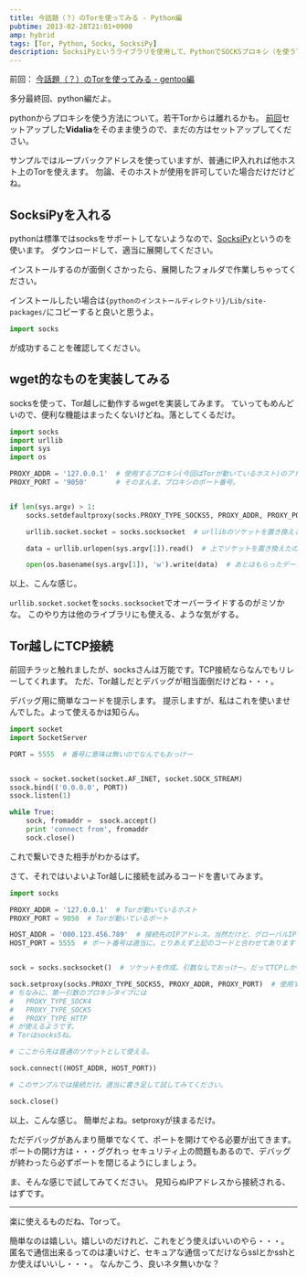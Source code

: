 ```yaml
---
title: 今話題（？）のTorを使ってみる - Python編
pubtime: 2013-02-28T21:01+0900
amp: hybrid
tags: [Tor, Python, Socks, SocksiPy]
description: SocksiPyというライブラリを使用して、PythonでSOCKSプロキシ（を使うTor）を経由して通信を行なう方法です。HTTP通信と、生のTCP通信の2通りの通信方法を試しています。
---
```


<aside>

前回： [今話題（？）のTorを使ってみる - gentoo編](/blog/2013/02/use-tor-gentoo)

</aside>

多分最終回、python編だよ。

pythonからプロキシを使う方法について。若干Torからは離れるかも。
[前回](/blog/2013/02/use-tor-gentoo)セットアップした**Vidalia**をそのまま使うので、まだの方はセットアップしてください。

サンプルではループバックアドレスを使っていますが、普通にIP入れれば他ホスト上のTorを使えます。
勿論、そのホストが使用を許可していた場合だけだけどね。

<section>

# SocksiPyを入れる
pythonは標準ではsocksをサポートしてないようなので、[SocksiPy](http://socksipy.sourceforge.net/)というのを使います。
ダウンロードして、適当に展開してください。

インストールするのが面倒くさかったら、展開したフォルダで作業しちゃってください。

インストールしたい場合は`{pythonのインストールディレクトリ}/Lib/site-packages/`にコピーすると良いと思うよ。

``` python
import socks
```
が成功することを確認してください。

</section>
<section>

# wget的なものを実装してみる
socksを使って、Tor越しに動作するwgetを実装してみます。
ていってもめんどいので、便利な機能はまったくないけどね。落としてくるだけ。

``` python
import socks
import urllib
import sys
import os

PROXY_ADDR = '127.0.0.1'  # 使用するプロキシ(今回はTorが動いているホスト)のアドレス。IPアドレスじゃなくてwww.example.comみたいな形式でもおっけー。
PROXY_PORT = '9050'       # そのまんま、プロキシのポート番号。


if len(sys.argv) > 1:
    socks.setdefaultproxy(socks.PROXY_TYPE_SOCKS5, PROXY_ADDR, PROXY_PORT)  # デフォルトのプロキシを設定する

    urllib.socket.socket = socks.socksocket  # urllibのソケットを置き換える。これでurllibがsocksを使ってくれるようになる

    data = urllib.urlopen(sys.argv[1]).read()  # 上でソケットを置き換えたので、あとは普通にurllibを使える

    open(os.basename(sys.argv[1]), 'w').write(data)  # あとはもらったデータを保存するだけ
```
以上、こんな感じ。

`urllib.socket.socket`を`socks.socksocket`でオーバーライドするのがミソかな。
このやり方は他のライブラリにも使える、ような気がする。

</section>
<section>

# Tor越しにTCP接続
前回チラッと触れましたが、socksさんは万能です。TCP接続ならなんでもリレーしてくれます。
ただ、Tor越しだとデバッグが相当面倒だけどね・・・。

デバッグ用に簡単なコードを提示します。
提示しますが、私はこれを使いませんでした。よって使えるかは知らん。
``` python
import socket
import SocketServer

PORT = 5555  # 番号に意味は無いのでなんでもおっけー


ssock = socket.socket(socket.AF_INET, socket.SOCK_STREAM)
ssock.bind(('0.0.0.0', PORT))
ssock.listen(1)

while True:
    sock, fromaddr =  ssock.accept()
    print 'connect from', fromaddr
    sock.close()
```
これで繋いできた相手がわかるはず。

さて、それではいよいよTor越しに接続を試みるコードを書いてみます。
``` python
import socks

PROXY_ADDR = '127.0.0.1'  # Torが動いているホスト
PROXY_PORT = 9050  # Torが動いているポート

HOST_ADDR = '000.123.456.789'  # 接続先のIPアドレス。当然だけど、グローバルIPを使用してください。Tor越しなので。
HOST_PORT = 5555  # ポート番号は適当に。とりあえず上記のコードと合わせてあります


sock = socks.socksocket()  # ソケットを作成。引数なしでおっけー。だってTCPしかないんだもの。

sock.setproxy(socks.PROXY_TYPE_SOCKS5, PROXY_ADDR, PROXY_PORT)  # 使用するプロキシを設定。wgetの時に使ったsetdefaultproxyと同じ設定をソケット別にしている、って感じ。
# ちなみに、第一引数のプロキシタイプには
#   PROXY_TYPE_SOCK4
#   PROXY_TYPE_SOCK5
#   PROXY_TYPE_HTTP
# が使えるようです。
# Torはsocks5ね。

# ここから先は普通のソケットとして使える。

sock.connect((HOST_ADDR, HOST_PORT))

# このサンプルでは接続だけ。適当に書き足して試してみてください。

sock.close()
```
以上、こんな感じ。
簡単だよね。setproxyが挟まるだけ。

ただデバッグがあんまり簡単でなくて、ポートを開けてやる必要が出てきます。
ポートの開け方は・・・ググれっ
セキュリティ上の問題もあるので、デバッグが終わったら必ずポートを閉じるようにしましょう。

ま、そんな感じで試してみてください。
見知らぬIPアドレスから接続される、はずです。

</section>

---

楽に使えるものだね、Torって。

簡単なのは嬉しい。嬉しいのだけれど、これをどう使えばいいのやら・・・。
匿名で通信出来るってのは凄いけど、セキュアな通信ってだけならsslとかsshとか使えばいいし・・・。
なんかこう、良いネタ無いかな？
